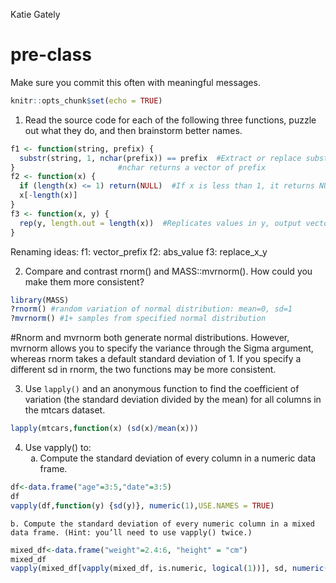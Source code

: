 Katie Gately 

# pre-class

Make sure you commit this often with meaningful messages. 

```r
knitr::opts_chunk$set(echo = TRUE)
```

1. Read the source code for each of the following three functions, puzzle out what they do, and then brainstorm better names.

```r
f1 <- function(string, prefix) {
  substr(string, 1, nchar(prefix)) == prefix  #Extract or replace substrings in a character vector
}                       #nchar returns a vector of prefix
f2 <- function(x) {
  if (length(x) <= 1) return(NULL)  #If x is less than 1, it returns NULL
  x[-length(x)]
}
f3 <- function(x, y) {
  rep(y, length.out = length(x))  #Replicates values in y, output vector is length x 
}
```
Renaming ideas:
f1: vector_prefix
f2: abs_value
f3: replace_x_y

2. Compare and contrast rnorm() and MASS::mvrnorm(). How could you make them more consistent?

```r
library(MASS)
?rnorm() #random variation of normal distribution: mean=0, sd=1
?mvrnorm() #1+ samples from specified normal distribution
```
#Rnorm and mvrnorm both generate normal distributions. However, mvrnorm allows you to specify the variance through the Sigma argument, whereas rnorm takes a default standard deviation of 1. If you specify a different sd in rnorm, the two functions may be more consistent. 

3. Use `lapply()` and an anonymous function to find the coefficient of variation (the standard deviation divided by the mean) for all columns in the mtcars dataset. 

```r
lapply(mtcars,function(x) (sd(x)/mean(x)))
```

4. Use vapply() to:
    a. Compute the standard deviation of every column in a numeric data frame.

```r
df<-data.frame("age"=3:5,"date"=3:5)
df
vapply(df,function(y) {sd(y)}, numeric(1),USE.NAMES = TRUE)
```

    b. Compute the standard deviation of every numeric column in a mixed data frame. (Hint: you’ll need to use vapply() twice.)
    
```r
mixed_df<-data.frame("weight"=2.4:6, "height" = "cm")
mixed_df
vapply(mixed_df[vapply(mixed_df, is.numeric, logical(1))], sd, numeric(1))
```

